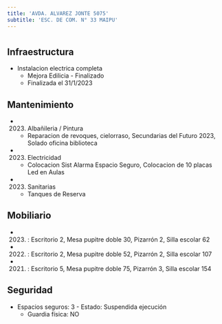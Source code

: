 ```yaml
---
title: 'AVDA. ALVAREZ JONTE 5075'
subtitle: 'ESC. DE COM. N° 33 MAIPU'
---
```


#
## Infraestructura

* Instalacion electrica completa 
    + Mejora Edilicia - Finalizado 
    + Finalizada el 31/1/2023 






## Mantenimiento

*  (2023) Albañileria / Pintura 
    + Reparacion de revoques, cielorraso, Secundarias del Futuro 2023, Solado oficina biblioteca

*  (2023) Electricidad 
    + Colocacion Sist Alarma Espacio Seguro, Colocacion de 10 placas Led en Aulas

*  (2023) Sanitarias 
    + Tanques de Reserva





## Mobiliario

*  (2023) : Escritorio 2, Mesa pupitre doble 30, Pizarrón 2, Silla escolar 62 

*  (2022) : Escritorio 2, Mesa pupitre doble 52, Pizarrón 2, Silla escolar 107 

*  (2021) : Escritorio 5, Mesa pupitre doble 75, Pizarrón 3, Silla escolar 154 





## Seguridad

*  Espacios seguros: 3 - Estado: Suspendida ejecución 
    + Guardia física: NO



